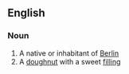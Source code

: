 ==English==

===Noun===
{{wikipedia}}
{{en-noun}}

# A native or inhabitant of [[Berlin]]
# A [[doughnut]] with a sweet [[filling]]